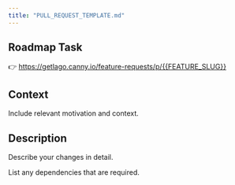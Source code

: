 ```yaml
---
title: "PULL_REQUEST_TEMPLATE.md"
---
```


## Roadmap Task

👉  https://getlago.canny.io/feature-requests/p/{{FEATURE_SLUG}}

## Context

Include relevant motivation and context.

## Description

Describe your changes in detail.

List any dependencies that are required.
